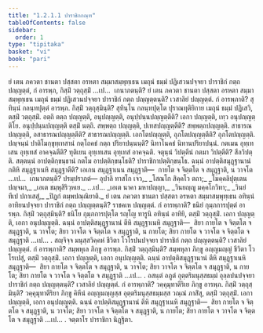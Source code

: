 ```yaml
---
title: "1.2.1.1 ปาราชิกกณฺฑ"
tableOfContents: false
sidebar:
  order: 1
type: "tipitaka"
basket: "vi"
book: "pari"
---
```



<DynamicBreadcrumb />

<Division number="188" book="pari">

<Paragraph number="595" book="pari">
ยํ เตน ภควตา ชานตา ปสฺสตา อรหตา สมฺมาสมฺพุทฺเธน เมถุนํ ธมฺมํ ปฏิเสวนปจฺจยา ปาราชิกํ กตฺถ ปญฺญตฺตํ, กํ อารพฺภ, กิสฺมิํ วตฺถุสฺมิํ …เป…  เกนาภตนฺติ?
</Paragraph>

<Paragraph number="596" book="pari">
ยํ เตน ภควตา ชานตา ปสฺสตา อรหตา สมฺมาสมฺพุทฺเธน เมถุนํ ธมฺมํ ปฏิเสวนปจฺจยา ปาราชิกํ กตฺถ ปญฺญตฺตนฺติ? เวสาลิยํ ปญฺญตฺตํ. กํ อารพฺภาติ? สุทินฺนํ กลนฺทปุตฺตํ อารพฺภ. กิสฺมิํ วตฺถุสฺมินฺติ? สุทินฺโน กลนฺทปุตฺโต ปุราณทุติยิกาย เมถุนํ ธมฺมํ ปฏิเสวิ, ตสฺมิํ วตฺถุสฺมิํ. อตฺถิ ตตฺถ ปญฺญตฺติ, อนุปญฺญตฺติ, อนุปฺปนฺนปญฺญตฺตีติ? เอกา ปญฺญตฺติ, เทฺว อนุปญฺญตฺติโย. อนุปฺปนฺนปญฺญตฺติ ตสฺมิํ นตฺถิ. สพฺพตฺถ ปญฺญตฺติ, ปเทสปญฺญตฺตีติ? สพฺพตฺถปญฺญตฺติ. สาธารณปญฺญตฺติ, อสาธารณปญฺญตฺตีติ? สาธารณปญฺญตฺติ. เอกโตปญฺญตฺติ, อุภโตปญฺญตฺตีติ? อุภโตปญฺญตฺติ. ปญฺจนฺนํ ปาติโมกฺขุทฺเทสานํ กตฺโถคธํ กตฺถ ปริยาปนฺนนฺติ? นิทาโนคธํ นิทานปริยาปนฺนํ. กตเมน อุทฺเทเสน อุทฺเทสํ อาคจฺฉตีติ? ทุติเยน อุทฺเทเสน อุทฺเทสํ อาคจฺฉติ. จตุนฺนํ วิปตฺตีนํ กตมา วิปตฺตีติ? สีลวิปตฺติ. สตฺตนฺนํ อาปตฺติกฺขนฺธานํ กตโม อาปตฺติกฺขนฺโธติ? ปาราชิกาปตฺติกฺขนฺโธ. ฉนฺนํ อาปตฺติสมุฏฺฐานานํ กติหิ สมุฏฺฐาเนหิ สมุฏฺฐาตีติ? เอเกน สมุฏฺฐาเนน สมุฏฺฐาติ—  กายโต จ จิตฺตโต จ สมุฏฺฐาติ, น วาจโต …เป…  เกนาภตนฺติ? ปรมฺปราภตํ—
</Paragraph>

<Paragraph number="597" type="verses" book="pari">
อุปาลิ ทาสโก เจว,_  
_โสณโก สิคฺคโว ตถา;_  
_โมคฺคลิปุตฺเตน ปญฺจมา,_  
_เอเต ชมฺพุสิริวฺหเย._  


</Paragraph>
</Division>

<Paragraph number="598" type="center" book="pari">
…เป…


</Paragraph>

<Paragraph number="599" type="verses" book="pari">
_เอเต นาคา มหาปญฺญา,_  
_วินยญฺญู มคฺคโกวิทา;_  
_วินยํ ทีเป ปกาเสสุํ,_  
_ปิฏกํ ตมฺพปณฺณิยาติ._  

</Paragraph>

<Division number="189" book="pari">

<Paragraph number="600" book="pari">
ยํ เตน ภควตา ชานตา ปสฺสตา อรหตา สมฺมาสมฺพุทฺเธน อทินฺนํ อาทิยนปจฺจยา ปาราชิกํ กตฺถ ปญฺญตฺตนฺติ? ราชคเห ปญฺญตฺตํ. กํ อารพฺภาติ? ธนิยํ กุมฺภการปุตฺตํ อารพฺภ. กิสฺมิํ วตฺถุสฺมินฺติ? ธนิโย กุมฺภการปุตฺโต รญฺโญ ทารูนิ อทินฺนํ อาทิยิ, ตสฺมิํ วตฺถุสฺมิํ. เอกา ปญฺญตฺติ, เอกา อนุปญฺญตฺติ. ฉนฺนํ อาปตฺติสมุฏฺฐานานํ ตีหิ สมุฏฺฐาเนหิ สมุฏฺฐาติ—  สิยา กายโต จ จิตฺตโต จ สมุฏฺฐาติ, น วาจโต; สิยา วาจโต จ จิตฺตโต จ สมุฏฺฐาติ, น กายโต; สิยา กายโต จ วาจโต จ จิตฺตโต จ สมุฏฺฐาติ …เป… .
</Paragraph>

</Division>
<Division number="190" book="pari">

<Paragraph number="601" book="pari">
สญฺจิจฺจ มนุสฺสวิคฺคหํ ชีวิตา โวโรปนปจฺจยา ปาราชิกํ กตฺถ ปญฺญตฺตนฺติ? เวสาลิยํ ปญฺญตฺตํ. กํ อารพฺภาติ? สมฺพหุเล ภิกฺขู อารพฺภ. กิสฺมิํ วตฺถุสฺมินฺติ? สมฺพหุลา ภิกฺขู อญฺญมญฺญํ ชีวิตา โวโรเปสุํ, ตสฺมิํ วตฺถุสฺมิํ. เอกา ปญฺญตฺติ, เอกา อนุปญฺญตฺติ. ฉนฺนํ อาปตฺติสมุฏฺฐานานํ ตีหิ สมุฏฺฐาเนหิ สมุฏฺฐาติ—  สิยา กายโต จ จิตฺตโต จ สมุฏฺฐาติ, น วาจโต; สิยา วาจโต จ จิตฺตโต จ สมุฏฺฐาติ, น กายโต; สิยา กายโต จ วาจโต จ จิตฺตโต จ สมุฏฺฐาติ …เป… .
</Paragraph>

</Division>
<Division number="191" book="pari">

<Paragraph number="602" book="pari">
อสนฺตํ อภูตํ อุตฺตริมนุสฺสธมฺมํ อุลฺลปนปจฺจยา ปาราชิกํ กตฺถ ปญฺญตฺตนฺติ? เวสาลิยํ ปญฺญตฺตํ. กํ อารพฺภาติ? วคฺคุมุทาตีริเย ภิกฺขู อารพฺภ. กิสฺมิํ วตฺถุสฺมินฺติ? วคฺคุมุทาตีริยา ภิกฺขู คิหีนํ อญฺญมญฺญสฺส อุตฺตริมนุสฺสธมฺมสฺส วณฺณํ ภาสิํสุ, ตสฺมิํ วตฺถุสฺมิํ. เอกา ปญฺญตฺติ, เอกา อนุปญฺญตฺติ. ฉนฺนํ อาปตฺติสมุฏฺฐานานํ ตีหิ สมุฏฺฐาเนหิ สมุฏฺฐาติ—  สิยา กายโต จ จิตฺตโต จ สมุฏฺฐาติ, น วาจโต; สิยา วาจโต จ จิตฺตโต จ สมุฏฺฐาติ, น กายโต; สิยา กายโต จ วาจโต จ จิตฺตโต จ สมุฏฺฐาติ …เป… .

</Paragraph>
</Division>

<Paragraph number="603" type="center" book="pari">
จตฺตาโร ปาราชิกา นิฏฺฐิตา.
</Paragraph>